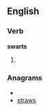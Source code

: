 
==English==

===Verb===
'''swarts'''

# {{third-person singular of|[[swart]]}}

===Anagrams===
* {{alphagram|arsstw}}
* [[straws#English|straws]]